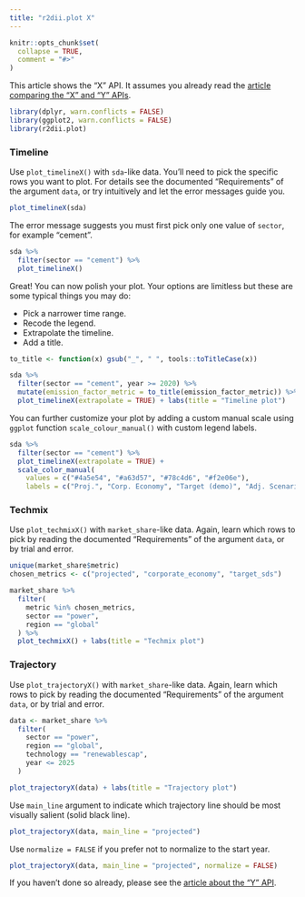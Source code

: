 ```yaml
---
title: "r2dii.plot X"
---
```


```r
knitr::opts_chunk$set(
  collapse = TRUE,
  comment = "#>"
)
```

This article shows the "X" API. It assumes you already read the [article
comparing the "X" and "Y"
APIs](https://2degreesinvesting.github.io/r2dii.plot/articles/articles/r2dii-plot-X-versus-Y.html).

```r
library(dplyr, warn.conflicts = FALSE)
library(ggplot2, warn.conflicts = FALSE)
library(r2dii.plot)
```

### Timeline

Use `plot_timelineX()` with `sda`-like data. You'll need to pick the
specific rows you want to plot. For details see the documented "Requirements" of
the argument `data`, or try intuitively and let the error messages guide you.

```r
plot_timelineX(sda)
```

The error message suggests you must first pick only one value of `sector`, for
example "cement".

```r
sda %>% 
  filter(sector == "cement") %>% 
  plot_timelineX()
```

Great! You can now polish your plot. Your options are limitless but these are
some typical things you may do:

* Pick a narrower time range.
* Recode the legend.
* Extrapolate the timeline.
* Add a title. 

```r
to_title <- function(x) gsub("_", " ", tools::toTitleCase(x))

sda %>% 
  filter(sector == "cement", year >= 2020) %>% 
  mutate(emission_factor_metric = to_title(emission_factor_metric)) %>% 
  plot_timelineX(extrapolate = TRUE) + labs(title = "Timeline plot")
```

You can further customize your plot by adding a custom manual scale using 
`ggplot` function `scale_colour_manual()` with custom legend labels. 

```r
sda %>% 
  filter(sector == "cement") %>% 
  plot_timelineX(extrapolate = TRUE) +
  scale_color_manual(
    values = c("#4a5e54", "#a63d57", "#78c4d6", "#f2e06e"),
    labels = c("Proj.", "Corp. Economy", "Target (demo)", "Adj. Scenario (demo)"))
```

### Techmix

Use `plot_techmixX()` with `market_share`-like data. Again, learn which rows to
pick by reading the documented "Requirements" of the argument `data`, or by trial and error.

```r
unique(market_share$metric)
chosen_metrics <- c("projected", "corporate_economy", "target_sds")

market_share %>%
  filter(
    metric %in% chosen_metrics,
    sector == "power",
    region == "global"
  ) %>% 
  plot_techmixX() + labs(title = "Techmix plot")
```

### Trajectory

Use `plot_trajectoryX()` with `market_share`-like data. Again, learn which rows
to pick by reading the documented "Requirements" of the argument `data`, or by
trial and error.

```r
data <- market_share %>% 
  filter(
    sector == "power", 
    region == "global", 
    technology == "renewablescap",
    year <= 2025
  )

plot_trajectoryX(data) + labs(title = "Trajectory plot")
```

Use `main_line` argument to indicate which trajectory line should be most 
visually salient (solid black line).

```r
plot_trajectoryX(data, main_line = "projected")
```

Use `normalize = FALSE` if you prefer not to normalize to the start year.

```r
plot_trajectoryX(data, main_line = "projected", normalize = FALSE)
```

If you haven't done so already, please see the [article about the "Y"
API](https://2degreesinvesting.github.io/r2dii.plot/articles/articles/r2dii-plot-Y.html).
